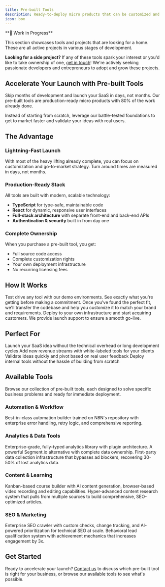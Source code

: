 ```yaml
---
title: Pre-built Tools
description: Ready-to-deploy micro products that can be customized and launched as your own SaaS
icon: box
---
```


<Warning>
  **🚧 Work in Progress**

  This section showcases tools and projects that are looking for a home. These are all active projects in various stages of development.

  **Looking for a side project?** If any of these tools spark your interest or you'd like to take ownership of one, [get in touch](/contact)! We're actively seeking passionate developers and entrepreneurs to adopt and grow these projects.
</Warning>

## Accelerate Your Launch with Pre-built Tools

Skip months of development and launch your SaaS in days, not months. Our pre-built tools are production-ready micro products with 80% of the work already done.

<Card title="Why Pre-built Tools?" icon="zap">
  Instead of starting from scratch, leverage our battle-tested foundations to get to market faster and validate your ideas with real users.
</Card>

## The Advantage

### Lightning-Fast Launch
With most of the heavy lifting already complete, you can focus on customization and go-to-market strategy. Turn around times are measured in days, not months.

### Production-Ready Stack
All tools are built with modern, scalable technology:
- **TypeScript** for type-safe, maintainable code
- **React** for dynamic, responsive user interfaces
- **Full-stack architecture** with separate front-end and back-end APIs
- **Authentication & security** built in from day one

### Complete Ownership
When you purchase a pre-built tool, you get:
- Full source code access
- Complete customization rights
- Your own deployment infrastructure
- No recurring licensing fees

## How It Works

<Steps>
  <Step title="Try Before You Buy">
    Test drive any tool with our demo environments. See exactly what you're getting before making a commitment.
  </Step>

  <Step title="Purchase & Customize">
    Once you've found the perfect fit, we'll transfer the codebase and help you customize it to match your brand and requirements.
  </Step>

  <Step title="Launch Your SaaS">
    Deploy to your own infrastructure and start acquiring customers. We provide launch support to ensure a smooth go-live.
  </Step>
</Steps>

## Perfect For

<CardGroup cols={2}>
  <Card title="Entrepreneurs" icon="user-tie">
    Launch your SaaS idea without the technical overhead or long development cycles
  </Card>

  <Card title="Agencies" icon="building">
    Add new revenue streams with white-labeled tools for your clients
  </Card>

  <Card title="Startups" icon="rocket">
    Validate ideas quickly and pivot based on real user feedback
  </Card>

  <Card title="Enterprises" icon="building-columns">
    Deploy internal tools without the hassle of building from scratch
  </Card>
</CardGroup>

## Available Tools

Browse our collection of pre-built tools, each designed to solve specific business problems and ready for immediate deployment.

### Automation & Workflow

<Card title="N8N AI Workflow Generator" icon="robot" href="/pre-built-tools/tools/n8n-ai-workflow-generator">
  Best-in-class automation builder trained on N8N's repository with enterprise error handling, retry logic, and comprehensive reporting.
</Card>

### Analytics & Data Tools

<CardGroup cols={2}>
  <Card title="TypeScript Analytics Package" icon="chart-line" href="/pre-built-tools/tools/typescript-analytics-package">
    Enterprise-grade, fully-typed analytics library with plugin architecture. A powerful Segment.io alternative with complete data ownership.
  </Card>

  <Card title="Analytics Proxy Server" icon="server" href="/pre-built-tools/tools/analytics-proxy-server">
    First-party data collection infrastructure that bypasses ad blockers, recovering 30-50% of lost analytics data.
  </Card>
</CardGroup>

### Content & Learning

<CardGroup cols={2}>
  <Card title="AI Course Creation Platform" icon="graduation-cap" href="/pre-built-tools/tools/ai-course-creation-platform">
    Kanban-based course builder with AI content generation, browser-based video recording and editing capabilities.
  </Card>

  <Card title="Content Research Generator" icon="magnifying-glass" href="/pre-built-tools/tools/content-research-generator">
    Hyper-advanced content research system that pulls from multiple sources to build comprehensive, SEO-optimized articles.
  </Card>
</CardGroup>

### SEO & Marketing

<CardGroup cols={2}>
  <Card title="Automated Site Crawler" icon="spider" href="/pre-built-tools/tools/automated-site-crawler">
    Enterprise SEO crawler with custom checks, change tracking, and AI-powered prioritization for technical SEO at scale.
  </Card>

  <Card title="Gamification Lead Scoring" icon="trophy" href="/pre-built-tools/tools/gamification-lead-scoring">
    Behavioral lead qualification system with achievement mechanics that increases engagement by 3x.
  </Card>
</CardGroup>

## Get Started

Ready to accelerate your launch? [Contact us](/contact) to discuss which pre-built tool is right for your business, or browse our available tools to see what's possible.